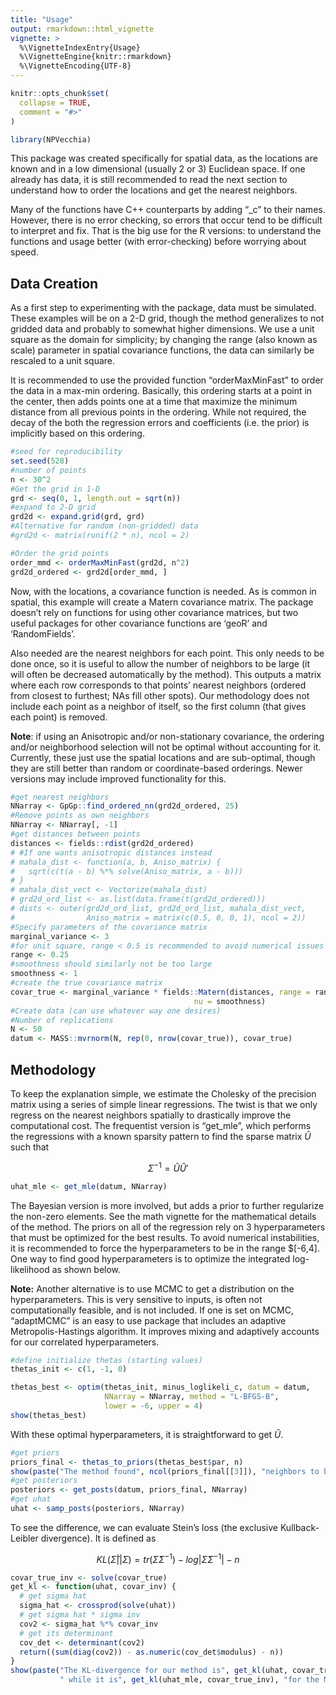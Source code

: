 ```yaml
---
title: "Usage"
output: rmarkdown::html_vignette
vignette: >
  %\VignetteIndexEntry{Usage}
  %\VignetteEngine{knitr::rmarkdown}
  %\VignetteEncoding{UTF-8}
---
```


```r
knitr::opts_chunk$set(
  collapse = TRUE,
  comment = "#>"
)
```

```r
library(NPVecchia)
```


This package was created specifically for spatial data, as the locations are known and in a low dimensional (usually 2 or 3) Euclidean space. If one already has data, it is still recommended to read the next section to understand how to order the locations and get the nearest neighbors.

Many of the functions have C++ counterparts by adding "_c" to their names. However, there is no error checking, so errors that occur tend to be difficult to interpret and fix. That is the big use for the R versions: to understand the functions and usage better (with error-checking) before worrying about speed.

## Data Creation

As a first step to experimenting with the package, data must be simulated. These examples will be on a 2-D grid, though the method generalizes to not gridded data and probably to somewhat higher dimensions. We use a unit square as the domain for simplicity; by changing the range (also known as scale) parameter in spatial covariance functions, the data can similarly be rescaled to a unit square.

It is recommended to use the provided function "orderMaxMinFast" to order the data in a max-min ordering. Basically, this ordering starts at a point in the center, then adds points one at a time that maximize the minimum distance from all previous points in the ordering. While not required, the decay of the both the regression errors and coefficients (i.e. the prior) is implicitly based on this ordering.

```r
#seed for reproducibility
set.seed(528)
#number of points
n <- 30^2
#Get the grid in 1-D
grd <- seq(0, 1, length.out = sqrt(n))
#expand to 2-D grid
grd2d <- expand.grid(grd, grd)
#Alternative for random (non-gridded) data
#grd2d <- matrix(runif(2 * n), ncol = 2)

#Order the grid points
order_mmd <- orderMaxMinFast(grd2d, n^2)
grd2d_ordered <- grd2d[order_mmd, ]
```

Now, with the locations, a covariance function is needed. As is common in spatial, this example will create a Matern covariance matrix. The package doesn't rely on functions for using other covariance matrices, but two useful packages for other covariance functions are 'geoR' and 'RandomFields'. 

Also needed are the nearest neighbors for each point. This only needs to be done once, so it is useful to allow the number of neighbors to be large (it will often be decreased automatically by the method). This outputs a matrix where each row corresponds to that points' nearest neighbors (ordered from closest to furthest; NAs fill other spots). Our methodology does not include each point as a neighbor of itself, so the first column (that gives each point) is removed.

**Note**: if using an Anisotropic and/or non-stationary covariance, the ordering and/or neighborhood selection will not be optimal without accounting for it. Currently, these just use the spatial locations and are sub-optimal, though they are still better than random or coordinate-based orderings. Newer versions may include improved functionality for this.

```r
#get nearest neighbors
NNarray <- GpGp::find_ordered_nn(grd2d_ordered, 25)
#Remove points as own neighbors
NNarray <- NNarray[, -1]
#get distances between points
distances <- fields::rdist(grd2d_ordered)
# #If one wants anisotropic distances instead
# mahala_dist <- function(a, b, Aniso_matrix) {
#   sqrt(c(t(a - b) %*% solve(Aniso_matrix, a - b)))
# }
# mahala_dist_vect <- Vectorize(mahala_dist)
# grd2d_ord_list <- as.list(data.frame(t(grd2d_ordered)))
# dists <- outer(grd2d_ord_list, grd2d_ord_list, mahala_dist_vect, 
#                Aniso_matrix = matrix(c(0.5, 0, 0, 1), ncol = 2))
#Specify parameters of the covariance matrix
marginal_variance <- 3
#for unit square, range < 0.5 is recommended to avoid numerical issues
range <- 0.25
#smoothness should similarly not be too large
smoothness <- 1
#create the true covariance matrix
covar_true <- marginal_variance * fields::Matern(distances, range = range, 
                                         nu = smoothness)
#Create data (can use whatever way one desires)
#Number of replications
N <- 50
datum <- MASS::mvrnorm(N, rep(0, nrow(covar_true)), covar_true)
```

## Methodology

To keep the explanation simple, we estimate the Cholesky of the precision matrix using a series of simple linear regressions. The twist is that we only regress on the nearest neighbors spatially to drastically improve the computational cost. The frequentist version is "get_mle", which performs the regressions with a known sparsity pattern to find the sparse matrix $\hat{U}$ such that

$$
\Sigma^{-1} = \hat{U} \hat{U}'
$$

```r
uhat_mle <- get_mle(datum, NNarray)
```

The Bayesian version is more involved, but adds a prior to further regularize the non-zero elements. See the math vignette for the mathematical details of the method. The priors on all of the regression rely on 3 hyperparameters that must be optimized for the best results. To avoid numerical instabilities, it is recommended to force the hyperparameters to be in the range $[-6,4]. One way to find good hyperparameters is to optimize the integrated log-likelihood as shown below.


**Note:** Another alternative is to use MCMC to get a distribution on the hyperparameters. This is very sensitive to inputs, is often not computationally feasible, and is not included. If one is set on MCMC, "adaptMCMC" is an easy to use package that includes an adaptive Metropolis-Hastings algorithm. It improves mixing and adaptively accounts for our correlated hyperparameters.

```r
#define initialize thetas (starting values)
thetas_init <- c(1, -1, 0)

thetas_best <- optim(thetas_init, minus_loglikeli_c, datum = datum,
                     NNarray = NNarray, method = "L-BFGS-B",
                     lower = -6, upper = 4)
show(thetas_best)
```

With these optimal hyperparameters, it is straightforward to get $\hat{U}$.

```r
#get priors
priors_final <- thetas_to_priors(thetas_best$par, n)
show(paste("The method found", ncol(priors_final[[3]]), "neighbors to be sufficient."))
#get posteriors
posteriors <- get_posts(datum, priors_final, NNarray)
#get uhat
uhat <- samp_posts(posteriors, NNarray)
```

To see the difference, we can evaluate Stein's loss (the exclusive Kullback-Leibler divergence). It is defined as

$$
KL(\hat{\Sigma} || \Sigma) = tr(\hat{\Sigma} \Sigma^{-1}) - log |\hat{\Sigma}\Sigma^{-1}| - n
$$

```r
covar_true_inv <- solve(covar_true)
get_kl <- function(uhat, covar_inv) {
  # get sigma hat
  sigma_hat <- crossprod(solve(uhat))
  # get sigma hat * sigma inv 
  cov2 <- sigma_hat %*% covar_inv
  # get its determinant
  cov_det <- determinant(cov2)
  return((sum(diag(cov2)) - as.numeric(cov_det$modulus) - n))
}
show(paste("The KL-divergence for our method is", get_kl(uhat, covar_true_inv),
           " while it is", get_kl(uhat_mle, covar_true_inv), "for the MLE."))
```

